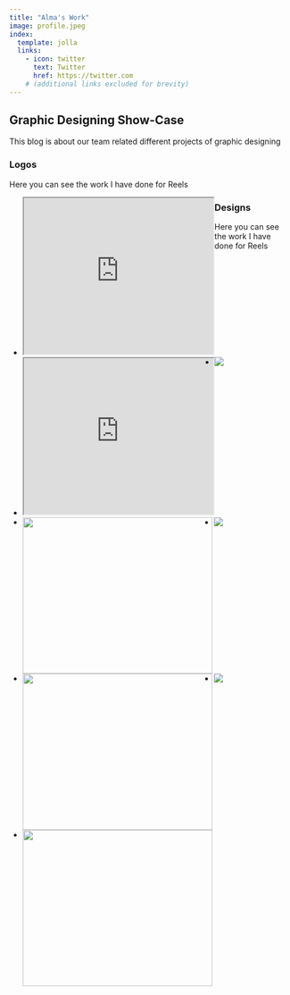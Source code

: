 ```yaml
---
title: "Alma's Work"
image: profile.jpeg
index:
  template: jolla
  links:
    - icon: twitter
      text: Twitter
      href: https://twitter.com
    # (additional links excluded for brevity)
---
```


## Graphic Designing Show-Case

This blog is about our team related different projects of graphic designing

### Logos

<p>Here you can see the work I have done for Reels</p>

<ul>
  <li style="float:left;"><iframe src="https://drive.google.com/file/d/1JdQ6FKd8xodDJ6Y_v9sUJDR2o34RVcjK/preview" width="340" height="280" allow="autoplay"></iframe>  
  </li>

  <li style="float:left;"><iframe src="https://drive.google.com/file/d/1icWcHV4ywm7j3zx5hJzdbibqlBLij9Sw/preview" width="340" height="280" allow="autoplay"></iframe>  
  </li>

</ul>



### Designs

<p>Here you can see the work I have done for Reels</p>

<ul>
  <li style="float:left;"><img align="left" src="designs/1.jpg"/>  
  </li>

  <li style="float:left;"><img align="left" src="designs/2.jpg" width="340" height="280" allow="autoplay"></iframe>  
  </li>

   <li style="float:left;"><img align="left" src="designs/3.jpg"/>  
  </li>

  <li style="float:left;"><img align="left" src="designs/4.jpg" width="340" height="280" allow="autoplay"></iframe>  
  </li>

  <li style="float:left;"><img align="left" src="designs/5.jpg"/>  
  </li>

  <li style="float:left;"><img align="left" src="designs/6.jpg" width="340" height="280" allow="autoplay"></iframe>  
  </li>

</ul>